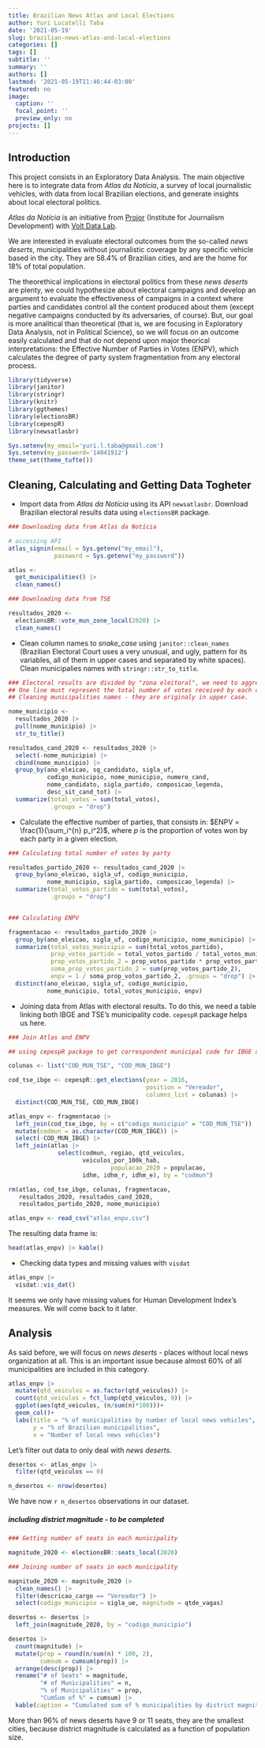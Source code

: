 ```yaml
---
title: Brazilian News Atlas and Local Elections
author: Yuri Lucatelli Taba
date: '2021-05-19'
slug: brazilian-news-atlas-and-local-elections
categories: []
tags: []
subtitle: ''
summary: ''
authors: []
lastmod: '2021-05-19T11:46:44-03:00'
featured: no
image:
  caption: ''
  focal_point: ''
  preview_only: no
projects: []
---
```



## Introduction

This project consists in an Exploratory Data Analysis. The main objective here is to integrate data from *Atlas da Notícia*, a survey of local journalistic vehicles, with data from local Brazilian elections, and generate insights about local electoral politics.

*Atlas da Notícia* is an initiative from [Projor](https://www.projor.org.br/) (Institute for Journalism Development) with [Volt Data Lab](https://voltdata.info/).

We are interested in evaluate electoral outcomes from the so-called *news deserts*, municipalities without journalistic coverage by any specific vehicle based in the city. They are 58.4% of Brazilian cities, and are the home for 18% of total population.

The theorethical implications in electoral politics from these *news deserts* are plenty, we could hypothesize about electoral campaigns and develop an argument to evaluate the effectiveness of campaigns in a context where parties and candidates control all the content produced about them (except negative campaigns conducted by its adversaries, of course). But, our goal is more analitical than theoretical (that is, we are focusing in Exploratory Data Analysis, not in Political Science), so we will focus on an outcome easily calculated and that do not depend upon major theorical interpretations: the Effective Number of Parties in Votes (ENPV), which calculates the degree of party system fragmentation from any electoral process. 

```r
library(tidyverse)
library(janitor)
library(stringr)
library(knitr)
library(ggthemes)
library(electionsBR)
library(cepespR)
library(newsatlasbr)
```


```r
Sys.setenv(my_email='yuri.l.taba@gmail.com')
Sys.setenv(my_password='14041912')
theme_set(theme_tufte())
```

## Cleaning, Calculating and Getting Data Togheter

- Import data from *Atlas da Notícia* using its API `newsatlasbr`. Download Brazilian electoral results data using `electionsBR` package.
  
```r
### Downloading data from Atlas da Notícia

# accessing API
atlas_signin(email = Sys.getenv("my_email"), 
             password = Sys.getenv("my_password")) 

atlas <- 
  get_municipalities() |> 
  clean_names()

### Downloading data from TSE

resultados_2020 <- 
  electionsBR::vote_mun_zone_local(2020) |> 
  clean_names()
```


- Clean column names to *snake_case* using `janitor::clean_names` (Brazilian Electoral Court uses a very unusual, and ugly, pattern for its variables, all of them in upper cases and separated by white spaces). Clean municipalies names with `stringr::str_to_title`.
  
```r
### Electoral results are divided by "zona eleitoral", we need to aggregate it. 
## One line must represent the total number of votes received by each candidate.
## Cleaning municipalities names - they are originaly in upper case.

nome_municipio <- 
  resultados_2020 |> 
  pull(nome_municipio) |> 
  str_to_title()

resultados_cand_2020 <- resultados_2020 |>
  select(-nome_municipio) |>
  cbind(nome_municipio) |> 
  group_by(ano_eleicao, sq_candidato, sigla_uf, 
           codigo_municipio, nome_municipio, numero_cand,
           nome_candidato, sigla_partido, composicao_legenda, 
           desc_sit_cand_tot) |> 
  summarize(total_votos = sum(total_votos), 
            .groups = "drop")
```


- Calculate the effective number of parties, that consists in: $ENPV = \frac{1}{\sum_i^{n} p_i^2}$, where $p$ is the proportion of votes won by each party in a given election.

```r
### Calculating total number of votes by party

resultados_partido_2020 <- resultados_cand_2020 |>
  group_by(ano_eleicao, sigla_uf, codigo_municipio, 
           nome_municipio, sigla_partido, composicao_legenda) |>
  summarize(total_votos_partido = sum(total_votos), 
            .groups = "drop")


### Calculating ENPV

fragmentacao <- resultados_partido_2020 |> 
  group_by(ano_eleicao, sigla_uf, codigo_municipio, nome_municipio) |>
  summarize(total_votos_municipio = sum(total_votos_partido),
            prop_votos_partido = total_votos_partido / total_votos_municipio,
            prop_votos_partido_2 = prop_votos_partido * prop_votos_partido,
            soma_prop_votos_partido_2 = sum(prop_votos_partido_2),
            enpv = 1 / soma_prop_votos_partido_2, .groups = "drop") |> 
  distinct(ano_eleicao, sigla_uf, codigo_municipio, 
           nome_municipio, total_votos_municipio, enpv)
```

- Joining data from Atlas with electoral results. To do this, we need a table linking both IBGE and TSE's municipality code. `cepespR` package helps us here.

```r
### Join Atlas and ENPV

## using cepespR package to get correspondent municipal code for IBGE and TSE

colunas <- list("COD_MUN_TSE", "COD_MUN_IBGE")

cod_tse_ibge <- cepespR::get_elections(year = 2016, 
                                       position = "Vereador", 
                                       columns_list = colunas) |> 
  distinct(COD_MUN_TSE, COD_MUN_IBGE)

atlas_enpv <- fragmentacao |>  
  left_join(cod_tse_ibge, by = c("codigo_municipio" = "COD_MUN_TSE")) |> 
  mutate(codmun = as.character(COD_MUN_IBGE)) |>  
  select(-COD_MUN_IBGE) |> 
  left_join(atlas |> 
              select(codmun, regiao, qtd_veiculos, 
                     veiculos_por_100k_hab, 
                             populacao_2020 = populacao, 
                     idhm, idhm_r, idhm_e), by = "codmun")

rm(atlas, cod_tse_ibge, colunas, fragmentacao, 
   resultados_2020, resultados_cand_2020, 
   resultados_partido_2020, nome_municipio)
```



```r
atlas_enpv <- read_csv("atlas_enpv.csv")
```


The resulting data frame is:

```r
head(atlas_enpv) |> kable()
```

- Checking data types and missing values with `visdat`

```r
atlas_enpv |>
  visdat::vis_dat()
```

It seems we only have missing values for Human Development Index's measures. We will come back to it later.

## Analysis

As said before, we will focus on *news deserts* - places without local news organization at all. This is an important issue because almost 60% of all municipalities are included in this category.

```r
atlas_enpv |> 
  mutate(qtd_veiculos = as.factor(qtd_veiculos)) |>
  count(qtd_veiculos = fct_lump(qtd_veiculos, 9)) |>
  ggplot(aes(qtd_veiculos, (n/sum(n)*100)))+
  geom_col()+
  labs(title = "% of municipalities by number of local news vehicles",
       y = "% of Brazilian municipalities",
       x = "Number of local news vehicles")
```

Let's filter out data to only deal with *news deserts*.

```r
desertos <- atlas_enpv |>
  filter(qtd_veiculos == 0)

n_desertos <- nrow(desertos)
```

We have now `r n_desertos` observations in our dataset.

##### including district magnitude - to be completed

```r
### Getting number of seats in each municipality

magnitude_2020 <- electionsBR::seats_local(2020)

### Joining number of seats in each municipality

magnitude_2020 <- magnitude_2020 |>  
  clean_names() |> 
  filter(descricao_cargo == "Vereador") |> 
  select(codigo_municipio = sigla_ue, magnitude = qtde_vagas)

desertos <- desertos |>  
  left_join(magnitude_2020, by = "codigo_municipio")
```

```r
desertos |>
  count(magnitude) |>
  mutate(prop = round(n/sum(n) * 100, 2),
         cumsum = cumsum(prop)) |>
  arrange(desc(prop)) |>
  rename("# of Seats" = magnitude, 
         "# of Municipalities" = n, 
         "% of Municipalities" = prop,
         "CumSum of %" = cumsum) |>
  kable(caption = "Cumulated sum of % municipalities by district magnitude")
```

More than 96% of news deserts have 9 or 11 seats, they are the smallest cities, because district magnitude is calculated as a function of population size.



